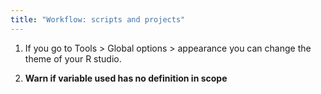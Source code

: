 ```yaml
---
title: "Workflow: scripts and projects"
---
```


1.  If you go to Tools \> Global options \> appearance you can change the theme of your R studio.

2. **Warn if variable used has no definition in scope**
